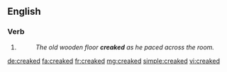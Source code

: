 ==English==

===Verb===
{{head|en|verb form}}

# {{en-past of|creak}}
#: ''The old wooden floor '''creaked''' as he paced across the room.''

[[de:creaked]]
[[fa:creaked]]
[[fr:creaked]]
[[mg:creaked]]
[[simple:creaked]]
[[vi:creaked]]